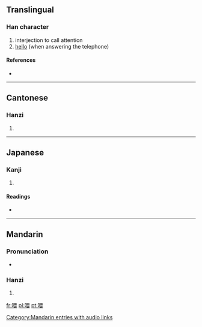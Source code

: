 ==Translingual==

===Han character===
{{Han char|rn=30|rad=口|as=09|sn=12|four=6603<sub>2</sub>|canj=口田一女 (RWMV)}}

# interjection to call attention
# [[hello]] (when answering the telephone)

====References====
* {{Han ref|kx=0197.140|dkj=03900|dj=0418.340|hdz=10653.150|uh=5582|ud=21890|bh=B3DE|bd=46046}}

----

==Cantonese==

===Hanzi===
{{yue-hanzi|jyut=|y=wai3}}

# {{defn|Cantonese}}

----

==Japanese==

===Kanji===
{{ja-kanji|grade=|rs=口09}}

# {{defn|Japanese}}

====Readings====
* {{ja-readings|on=[[き]] (ki), [[かい]] (kai)|kun=[[なげく]] (nageku)}}

----

==Mandarin==

===Pronunciation===
*{{audio|zh-wèi.ogg|audio}}

===Hanzi===
{{cmn-hanzi|pin=[[lǎ]] ([[la3]]), [[wèi]] ([[wei4]])|wg=la<sup>3</sup>, wei<sup>4</sup>}}

# {{defn|Mandarin}}

[[Category:Mandarin entries with audio links]]

[[fr:喂]]
[[pl:喂]]
[[pt:喂]]